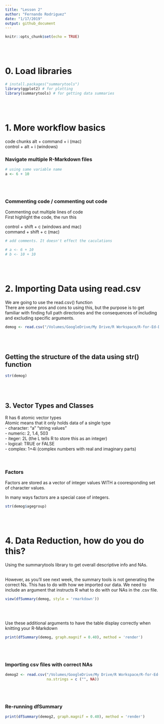 ```yaml
---
title: "Lesson 2"
author: "Fernando Rodriguez"
date: "1/17/2019"
output: github_document
---
```


```r
knitr::opts_chunk$set(echo = TRUE)
```
<br><br>

# 0. Load libraries
```r
# install.packages("summarytools")
library(ggplot2) # for plotting
library(summarytools) # for getting data summaries
```
<br><br>

# 1. More workflow basics

code chunks
alt + command + i (mac)<br>
control + alt + i (windows)<br>

### Navigate multiple R-Markdown files
```r
# using same variable name
a <- 6 + 10
```
<br><br>

### Commenting code / commenting out code<br>

Commenting out multiple lines of code<br>
First highlight the code, the run this<br>

control + shift + c (windows and mac)<br>
command + shift + c (mac)<br>
```r
# add comments. It doesn't effect the caculations

# a <- 6 + 10
# b <- 10 + 10

```
<br><br>

# 2. Importing Data using read.csv

We are going to use the read.csv() function<br>
There are some pros and cons to using this, but the purpose is to get familiar
with finding full path directories and the consequences of including and excluding
specific arguments. 
```r
demog <- read.csv("/Volumes/GoogleDrive/My Drive/R Workspace/R-for-Ed-Data-Science/Data/Physics Course Demo Data.csv", header = TRUE)
```
<br><br>

## Getting the structure of the data using str() function

```r
str(demog)
```
<br><br>

## 3. Vector Types and Classes
R has 6 atomic vector types<br>
Atomic means that it only holds data of a single type<br>
- character: "a" "string values"<br>
- numeric: 2, 1.4, 503<br>
- iteger: 2L (the L tells R to store this as an integer)<br>
- logical: TRUE or FALSE<br>
- complex: 1+4i (complex numbers with real and imaginary parts)<br>
<br><br>

### Factors
Factors are stored as a vector of integer values WITH a cooresponding set
of character values.<br>

In many ways factors are a special case of integers.<br>
```r
str(demog$agegroup)
```
<br><br>

# 4. Data Reduction, how do you do this?
Using the summarytools library to get overall descriptive info and NAs.<br><br>

However, as you'll see next week, the summary tools is not generating the 
correct Ns. This has to do with how we imported our data. We need to include an
argument that instructs R what to do with our NAs in the .csv file.

```r
view(dfSummary(demog, style = 'rmarkdown'))

```
<br><br>

Use these additional arguments to have the table display correctly when 
knitting your R-Markdown
```r
print(dfSummary(demog, graph.magnif = 0.40), method = 'render')
```
<br><br>

### Importing csv files with correct NAs
```r
demog2 <- read.csv("/Volumes/GoogleDrive/My Drive/R Workspace/R-for-Ed-Data-Science/Data/Physics Course Demo Data.csv", header = TRUE,
                   na.strings = c ("", NA))
```
<br><br>

### Re-running dfSummary
```r
print(dfSummary(demog2, graph.magnif = 0.40), method = 'render')
```